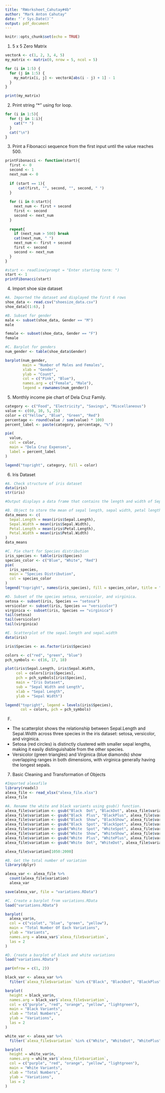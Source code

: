 ```yaml
---
title: "RWorksheet_Cahutay#4b"
author: "Mark Anton Cahutay"
date: "`r Sys.Date()`"
output: pdf_document
---
```


```r
knitr::opts_chunk$set(echo = TRUE)
```

1. 5 x 5 Zero Matrix
```r
vectorA <- c(1, 2, 3, 4, 5)
my_matrix <- matrix(0, nrow = 5, ncol = 5)

for (i in 1:5) {
  for (j in 1:5) {
    my_matrix[i, j] <- vectorA[abs(i - j) + 1] - 1
  }
}

print(my_matrix)

```

2. Print string "*" using for loop.
```r
for (i in 1:5){
  for (j in 1:i){
    cat("* ")
  }
  cat("\n")
}
```

3. Print a Fibonacci sequence from the first input until the value reaches 500.
```r
printFibonacci <- function(start){
  first <- 0
  second <- 1
  next_num <- 0
  
  if (start == 1){
      cat(first, "", second, "", second, " ")
  }
  
  for (i in 0:start){
    next_num <- first + second
    first <- second
    second <- next_num
  }
  
  repeat{
    if (next_num > 500) break
    cat(next_num, " ")
    next_num <- first + second
    first <- second
    second <- next_num
  }
}

#start <- readline(prompt = "Enter starting term: ")
start <- 1
printFibonacci(start)
```

4. Import shoe size dataset
```r
#A. Imported the dataset and displayed the first 6 rows
shoe_data <- read.csv("shoesize_data.csv")
shoe_data[(1:6), ]
```

```r
#B. Subset for gender
male <- subset(shoe_data, Gender == "M")
male

female <- subset(shoe_data, Gender == "F")
female
```

```r
#C. Barplot for genders
num_gender <- table(shoe_data$Gender)

barplot(num_gender,
        main = "Number of Males and Females",
        xlab = "Gender",
        ylab = "Count",
        col = c("Pink", "Blue"),
        names.arg = c("Female", "Male"),
        legend = rownames(num_gender))
```


5. Monthly income pie chart of Dela Cruz Family.
```r
category <- c("Food", "Electricity", "Savings", "Miscellaneous")
value <- c(60, 10, 5, 25)
color = c("Yellow", "Blue", "Green", "Red")
percentage <- round(value / sum(value) * 100)
percent_label <- paste(category, percentage, "%")

pie(
  value, 
  col = color,
  main = "Dela Cruz Expenses",
  label = percent_label
)

legend("topright", category, fill = color)
```


6. Iris Dataset
```r
#A. Check structure of iris dataset
data(iris)
str(iris)

#Output displays a data frame that contains the length and width of Sepal and Petal
```

```r
#B. Object to store the mean of sepal length, sepal width, petal length, and petal width
data_means <- c(
  Sepal.Length = mean(iris$Sepal.Length),
  Sepal.Width = mean(iris$Sepal.Width),
  Petal.Length = mean(iris$Petal.Length),
  Petal.Width = mean(iris$Petal.Width)
)
data_means
```

```r
#C. Pie chart for Species distribution
iris_species <- table(iris$Species)
species_color <- c("Blue", "White", "Red")
pie(
  iris_species,
  main = "Species Distribution",
  col = species_color
)
legend("topright", names(iris_species), fill = species_color, title = "Species")
```

```r
#D. Subset of the species setosa, versicolor, and virginica.
setosa <- subset(iris, Species == "setosa")
versicolor <- subset(iris, Species == "versicolor")
virginica <- subset(iris, Species == "virginica")
tail(setosa)
tail(versicolor)
tail(virginica)
```

```r
#E. Scatterplot of the sepal.length and sepal.width
data(iris)

iris$Species <- as.factor(iris$Species)

colors <- c("red", "green", "blue")
pch_symbols <- c(16, 17, 18) 

plot(iris$Sepal.Length, iris$Sepal.Width,
     col = colors[iris$Species],
     pch = pch_symbols[iris$Species],
     main = "Iris Dataset",
     sub = "Sepal Width and Length",
     xlab = "Sepal Length",
     ylab = "Sepal Width")

legend("topright", legend = levels(iris$Species),
       col = colors, pch = pch_symbols)
```

F. 
- The scatterplot shows the relationship between Sepal.Length and Sepal.Width across three species in the iris dataset: setosa, versicolor, and virginica.
- Setosa (red circles) is distinctly clustered with smaller sepal lengths, making it easily distinguishable from the other species.
- Versicolor (green triangles) and Virginica (blue diamonds) show overlapping ranges in both dimensions, with virginica generally having the longest sepals.


7. Basic Cleaning and Transformation of Objects
```r
#Imported alexafile
library(readxl)
alexa_file <- read_xlsx("alexa_file.xlsx")
alexa_file
```

```r
#A. Rename the white and black variants using gsub() function.
alexa_file$variation <- gsub("Black  Dot", "BlackDot", alexa_file$variation)
alexa_file$variation <- gsub("Black  Plus", "BlackPlus", alexa_file$variation)
alexa_file$variation <- gsub("Black  Show", "BlackShow", alexa_file$variation)
alexa_file$variation <- gsub("Black  Spot", "BlackSpot", alexa_file$variation)
alexa_file$variation <- gsub("White  Spot", "WhiteSpot", alexa_file$variation)
alexa_file$variation <- gsub("White  Show", "WhiteShow", alexa_file$variation)
alexa_file$variation <- gsub("White  Plus", "WhitePlus", alexa_file$variation)
alexa_file$variation <- gsub("White  Dot", "WhiteDot", alexa_file$variation)

alexa_file$variation[1050:2000]
```

```r
#B. Get the total number of variation
library(dplyr)

alexa_var <- alexa_file %>%
  count(alexa_file$variation)
  alexa_var

save(alexa_var, file = "variations.RData")
```

```r
#C. Create a barplot from variations.RData
load("variations.RData")

barplot(
  alexa_var$n,
  col = c("violet", "blue", "green", "yellow"),
  main = "Total Number Of Each Variations",
  ylab = "Variants",
  names.arg = alexa_var$`alexa_file$variation`,         
  las = 2      
)
```

```r
#D. Create a barplot of black and white variations
load("variations.RData")

par(mfrow = c(1, 2))

black_var <- alexa_var %>% 
  filter(`alexa_file$variation` %in% c("Black", "BlackDot", "BlackPlus", "BlackShow", "BlackSpot"))

barplot(
  height = black_var$n, 
  names.arg = black_var$`alexa_file$variation`, 
  col = c("purple", "red", "orange", "yellow", "lightgreen"),               
  main = "Black Variants",
  xlab = "Total Numbers",                         
  ylab = "Variations",
  las = 2
)

white_var <- alexa_var %>% 
  filter(`alexa_file$variation` %in% c("White", "WhiteDot", "WhitePlus", "WhiteShow", "WhiteSpot"))

barplot(
  height = white_var$n,  
  names.arg = white_var$`alexa_file$variation`, 
  col = c("purple", "red", "orange", "yellow", "lightgreen"),              
  main = "White Variants",
  xlab = "Total Numbers",                         
  ylab = "Variations",
  las = 2
)
```









